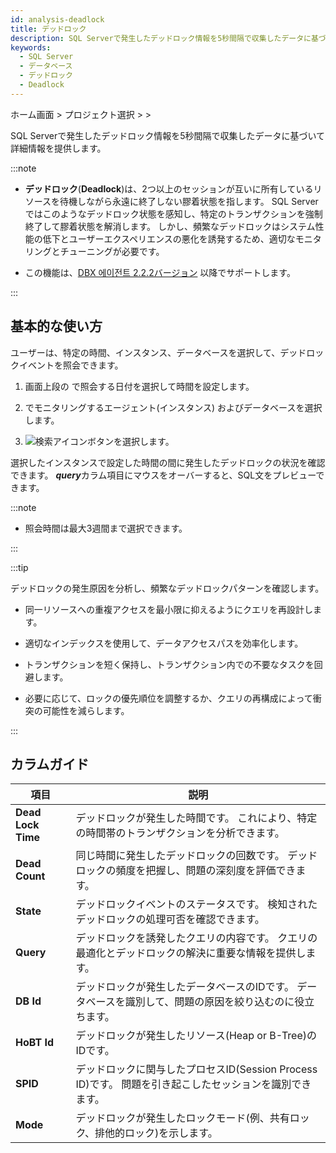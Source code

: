 ```yaml
---
id: analysis-deadlock
title: デッドロック
description: SQL Serverで発生したデッドロック情報を5秒間隔で収集したデータに基づいて詳細情報を提供します。
keywords:
  - SQL Server
  - データベース
  - デッドロック
  - Deadlock
---
```


ホーム画面 &gt; プロジェクト選択 &gt; <Cmdname sid="side_analysis" className="uitext" /> &gt; <Cmdname sid="side_deadLock" className="uitext" />

SQL Serverで発生したデッドロック情報を5秒間隔で収集したデータに基づいて詳細情報を提供します。

:::note

- **デッドロック**(**Deadlock**)は、2つ以上のセッションが互いに所有しているリソースを待機しながら永遠に終了しない膠着状態を指します。 SQL Serverではこのようなデッドロック状態を感知し、特定のトランザクションを強制終了して膠着状態を解消します。 しかし、頻繁なデッドロックはシステム性能の低下とユーザーエクスペリエンスの悪化を誘発するため、適切なモニタリングとチューニングが必要です。

- この機能は、[DBX 에이전트 2.2.2バージョン](../release-notes/db/dbx-2_2_2) 以降でサポートします。

:::

## 基本的な使い方

ユーザーは、特定の時間、インスタンス、データベースを選択して、デッドロックイベントを照会できます。

<ImgLang img="db-deadlock-basic-mssql-v2.png" desc="Deadlock" />

1. 画面上段の <Cmdname sid="time" className="uitext" />で照会する日付を選択して時間を設定します。

2. <Cmdname sid="instance" className="uitext" />でモニタリングするエージェント(インスタンス) およびデータベースを選択します。

3. ![検索アイコン](/img/ico-btn-search.png)ボタンを選択します。

選択したインスタンスで設定した時間の間に発生したデッドロックの状況を確認できます。 ***query***カラム項目にマウスをオーバーすると、SQL文をプレビューできます。

:::note

- 照会時間は最大3週間まで選択できます。

:::

:::tip

デッドロックの発生原因を分析し、頻繁なデッドロックパターンを確認します。

- 同一リソースへの重複アクセスを最小限に抑えるようにクエリを再設計します。

- 適切なインデックスを使用して、データアクセスパスを効率化します。

- トランザクションを短く保持し、トランザクション内での不要なタスクを回避します。

- 必要に応じて、ロックの優先順位を調整するか、クエリの再構成によって衝突の可能性を減らします。

:::

## カラムガイド

| 項目                 | 説明                                                              |
| ------------------ | --------------------------------------------------------------- |
| **Dead Lock Time** | デッドロックが発生した時間です。 これにより、特定の時間帯のトランザクションを分析できます。                  |
| **Dead Count**     | 同じ時間に発生したデッドロックの回数です。 デッドロックの頻度を把握し、問題の深刻度を評価できます。              |
| **State**          | デッドロックイベントのステータスです。 検知されたデッドロックの処理可否を確認できます。                    |
| **Query**          | デッドロックを誘発したクエリの内容です。 クエリの最適化とデッドロックの解決に重要な情報を提供します。             |
| **DB Id**          | デッドロックが発生したデータベースのIDです。 データベースを識別して、問題の原因を絞り込むのに役立ちます。          |
| **HoBT Id**        | デッドロックが発生したリソース(Heap or B-Tree)のIDです。                           |
| **SPID**           | デッドロックに関与したプロセスID(Session Process ID)です。 問題を引き起こしたセッションを識別できます。 |
| **Mode**           | デッドロックが発生したロックモード(例、共有ロック、排他的ロック)を示します。                         |
